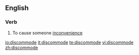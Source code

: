 ==English==

===Verb===
{{en-verb|discommod|ing}}

#{{transitive}} To cause someone [[inconvenience]]

[[io:discommode]]
[[it:discommode]]
[[te:discommode]]
[[vi:discommode]]
[[zh:discommode]]